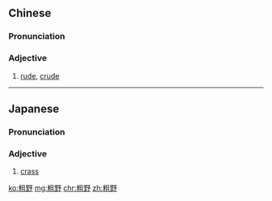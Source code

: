 ==Chinese==
{{zh-forms}}

===Pronunciation===
{{zh-pron
|m=cūyě
|cat=a
}}

===Adjective===
{{zh-adj}}

# [[rude]], [[crude]]

----

==Japanese==
{{ja-kanjitab|そ|や|yomi=o}}

===Pronunciation===
{{ja-pron|yomi=o|そや}}

===Adjective===
{{ja-adj|そや}}

# [[crass]]

[[ko:粗野]]
[[mg:粗野]]
[[chr:粗野]]
[[zh:粗野]]